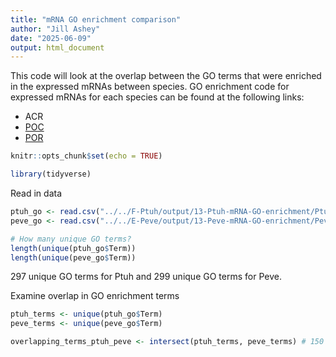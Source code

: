 ```yaml
---
title: "mRNA GO enrichment comparison"
author: "Jill Ashey"
date: "2025-06-09"
output: html_document
---
```


This code will look at the overlap between the GO terms that were enriched in the expressed mRNAs between species. GO enrichment code for expressed mRNAs for each species can be found at the following links: 

- ACR
- [POC](https://github.com/urol-e5/deep-dive-expression/blob/main/F-Ptuh/code/13-Ptuh-mRNA-GO-enrichment.Rmd)
- [POR](https://github.com/urol-e5/deep-dive-expression/blob/main/E-Peve/code/13-Peve-mRNA-GO-enrichment.Rmd) 

```r
knitr::opts_chunk$set(echo = TRUE)

library(tidyverse)
```

Read in data 
```r
ptuh_go <- read.csv("../../F-Ptuh/output/13-Ptuh-mRNA-GO-enrichment/Ptuh-GO_en_sig_expressed_genes.csv")
peve_go <- read.csv("../../E-Peve/output/13-Peve-mRNA-GO-enrichment/Peve-GO_en_sig_expressed_genes.csv")

# How many unique GO terms?
length(unique(ptuh_go$Term))
length(unique(peve_go$Term))
```

297 unique GO terms for Ptuh and 299 unique GO terms for Peve. 

Examine overlap in GO enrichment terms
```r
ptuh_terms <- unique(ptuh_go$Term)
peve_terms <- unique(peve_go$Term)

overlapping_terms_ptuh_peve <- intersect(ptuh_terms, peve_terms) # 150 overlapping terms
```

